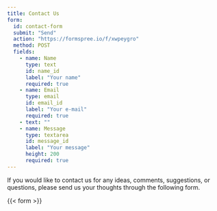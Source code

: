```yaml
---
title: Contact Us
form:
  id: contact-form
  submit: "Send"
  action: "https://formspree.io/f/xwpeygro"
  method: POST
  fields:
    - name: Name
      type: text
      id: name_id
      label: "Your name"
      required: true
    - name: Email
      type: email
      id: email_id
      label: "Your e-mail"
      required: true
    - text: ""
    - name: Message
      type: textarea
      id: message_id
      label: "Your message"
      height: 200
      required: true
---
```


If you would like to contact us for any ideas, comments, suggestions, or questions, please send us your thoughts through the following form.


{{< form >}}